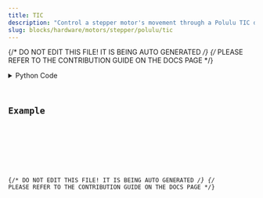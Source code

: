 ```yaml
---
title: TIC
description: "Control a stepper motor's movement through a Polulu TIC driver."
slug: blocks/hardware/motors/stepper/polulu/tic
---
```


{/* DO NOT EDIT THIS FILE! IT IS BEING AUTO GENERATED */}
{/* PLEASE REFER TO THE CONTRIBUTION GUIDE ON THE DOCS PAGE */}


<PythonDocsDisplay docstring={docstring} />
<details>
<summary>Python Code</summary>



<Code code={pythonCode} lang="py" wrap theme="dracula" />

[Find this Flojoy Block on GitHub](https://github.com/flojoy-ai/blocks/blob/main/blocks/HARDWARE/MOTORS/STEPPER/POLULU/TIC/TIC.py)

</details>

## Example


<GetHelpWidget />


<AppDisplay app={app} blockName="TIC" client:visible />


<Example />

{/* DO NOT EDIT THIS FILE! IT IS BEING AUTO GENERATED */}
{/* PLEASE REFER TO THE CONTRIBUTION GUIDE ON THE DOCS PAGE */}
